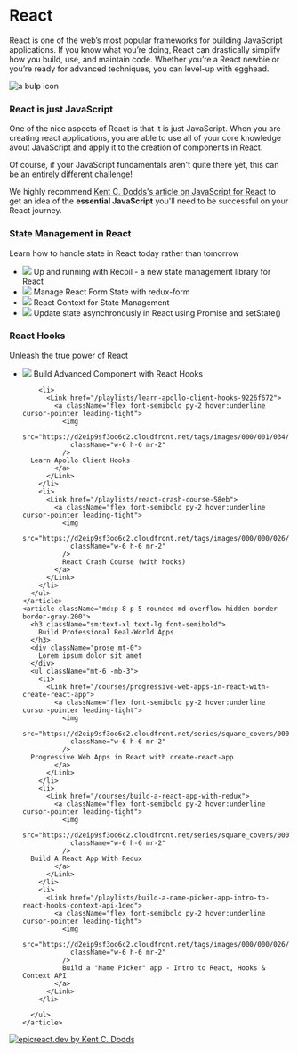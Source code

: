 
<div className="grid md:grid-cols-12 grid-cols-1 gap-5 items-start sm:mt-5 mt-3">
<div className="col-span-6 grid grid-cols-8 relative flex items-start overflow-hidden rounded-md border border-gray-200 ">
  <div
    className="overflow-hidden sm:col-span-3 col-span-2 w-full h-full"
    style={{
      background:
        'url(https://res.cloudinary.com/dg3gyk0gu/image/upload/v1604411002/next.egghead.io/react/space_2x.png)',
      backgroundSize: 'cover',
      backgroundPosition: '35%',
    }}
  />
  <div className="sm:col-span-5 col-span-6 sm:p-8 p-5 flex flex-col justify-start h-full">
    <h1 className="sm:text-2xl text-xl font-bold">React</h1>
    <p className="pt-2 sm:text-base text-sm text-gray-800">
      React is one of the web’s most popular frameworks for building JavaScript
      applications. If you know what you’re doing, React can drastically
      simplify how you build, use, and maintain code. Whether you’re a React
      newbie or you’re ready for advanced techniques, you can level-up with
      egghead.
    </p>
  </div>
</div>
<div className="col-span-6 sm:p-8 p-5 border border-gray-200 mt-0 rounded-md">
<div className="flex items-center mb-4">
<img
  src="https://res.cloudinary.com/dg3gyk0gu/image/upload/v1604409609/next.egghead.io/icons/bulp.svg"
  alt="a bulp icon"
/>
<h3 className="ml-3 text-lg font-semibold leading-tight">React is just JavaScript</h3>
</div>
<div className="prose prose-sm max-w-none mt-0">


One of the nice aspects of React is that it is just JavaScript. When you are creating react applications, you are able to use all of your core knowledge avout JavaScript and apply it to the creation of components in React.

Of course, if your JavaScript fundamentals aren't quite there yet, this can be an entirely different challenge!

We highly recommend [Kent C. Dodds's article on JavaScript for React](https://kentcdodds.com/blog/javascript-to-know-for-react) to get an idea of the **essential JavaScript** you'll need to be successful on your React journey.

</div>
</div>
</div>


<div className="grid md:grid-cols-12 grid-cols-1 gap-5 mt-5">
  <div className="md:col-span-8 grid grid-flow-row gap-5">
    <article className="md:p-8 p-5 rounded-md overflow-hidden border border-gray-200">
      <h3 className="sm:text-xl text-lg font-semibold">
        State Management in React
      </h3>
      <div className="prose mt-0">
        Learn how to handle state in React today rather than tomorrow
      </div>
      <ul className="mt-6 -mb-3">
        <li>
          <Link href="/playlists/up-and-running-with-recoil-a-new-state-management-library-for-react-78b8">
            <a className="flex font-semibold py-2 hover:underline cursor-pointer leading-tight">
              <img
                src="https://d2eip9sf3oo6c2.cloudfront.net/tags/images/000/000/026/thumb/react.png"
                className="w-6 h-6 mr-2"
              />
              Up and running with Recoil - a new state management library for React
            </a>
          </Link>
        </li>
        <li>
          <Link href="/courses/manage-react-form-state-with-redux-form">
            <a className="flex font-semibold py-2 hover:underline cursor-pointer leading-tight">
              <img
                src="https://d2eip9sf3oo6c2.cloudfront.net/series/square_covers/000/000/197/square_480/Manage_React_Form.png"
                className="w-6 h-6 mr-2"
              />
              Manage React Form State with redux-form
            </a>
          </Link>
        </li>
        <li>
          <Link href="/courses/react-context-for-state-management">
            <a className="flex font-semibold py-2 hover:underline cursor-pointer leading-tight">
              <img
                src="https://d2eip9sf3oo6c2.cloudfront.net/series/square_covers/000/000/262/square_480/EGH_ReactContext_Final.png"
                className="w-6 h-6 mr-2"
              />
              React Context for State Management
            </a>
          </Link>
        </li>
        <li>
          <Link href="/lessons/react-update-state-asynchronously-in-react-using-promise-and-setstate">
            <a className="flex font-semibold py-2 hover:underline cursor-pointer leading-tight">
              <img
                src="https://d2eip9sf3oo6c2.cloudfront.net/tags/images/000/000/026/thumb/react.png"
                className="w-6 h-6 mr-2"
              />
              Update state asynchronously in React using Promise and setState()
            </a>
          </Link>
        </li>
      </ul>
    </article>
    <article className="md:p-8 p-5 rounded-md overflow-hidden border border-gray-200">
      <h3 className="sm:text-xl text-lg font-semibold">
        React Hooks
      </h3>
      <div className="prose mt-0">
        Unleash the true power of React
      </div>
      <ul className="mt-6 -mb-3">
        <li>
          <Link href="/playlists/build-advanced-component-with-react-hooks-cd6a">
            <a className="flex font-semibold py-2 hover:underline cursor-pointer leading-tight">
              <img
                src="https://d2eip9sf3oo6c2.cloudfront.net/tags/images/000/000/026/thumb/react.png"
                className="w-6 h-6 mr-2"
              />
              Build Advanced Component with React Hooks
            </a>
          </Link>
        </li>
      
        <li>
          <Link href="/playlists/learn-apollo-client-hooks-9226f672">
            <a className="flex font-semibold py-2 hover:underline cursor-pointer leading-tight">
              <img
                src="https://d2eip9sf3oo6c2.cloudfront.net/tags/images/000/001/034/thumb/graphqllogo.png"
                className="w-6 h-6 mr-2"
              />
      Learn Apollo Client Hooks
            </a>
          </Link>
        </li>
        <li>
          <Link href="/playlists/react-crash-course-58eb">
            <a className="flex font-semibold py-2 hover:underline cursor-pointer leading-tight">
              <img
                src="https://d2eip9sf3oo6c2.cloudfront.net/tags/images/000/000/026/thumb/react.png"
                className="w-6 h-6 mr-2"
              />
              React Crash Course (with hooks)
            </a>
          </Link>
        </li>
      </ul>
    </article>
    <article className="md:p-8 p-5 rounded-md overflow-hidden border border-gray-200">
      <h3 className="sm:text-xl text-lg font-semibold">
        Build Professional Real-World Apps
      </h3>
      <div className="prose mt-0">
        Lorem ipsum dolor sit amet
      </div>
      <ul className="mt-6 -mb-3">
        <li>
          <Link href="/courses/progressive-web-apps-in-react-with-create-react-app">
            <a className="flex font-semibold py-2 hover:underline cursor-pointer leading-tight">
              <img
                src="https://d2eip9sf3oo6c2.cloudfront.net/series/square_covers/000/000/266/thumb/EGH_PWAReact_Final.png"
                className="w-6 h-6 mr-2"
              />
      Progressive Web Apps in React with create-react-app
            </a>
          </Link>
        </li>
        <li>
          <Link href="/courses/build-a-react-app-with-redux">
            <a className="flex font-semibold py-2 hover:underline cursor-pointer leading-tight">
              <img
                src="https://d2eip9sf3oo6c2.cloudfront.net/series/square_covers/000/000/135/thumb/EGH_ReactRedux_Final.png"
                className="w-6 h-6 mr-2"
              />
      Build A React App With Redux
            </a>
          </Link>
        </li>
        <li>
          <Link href="/playlists/build-a-name-picker-app-intro-to-react-hooks-context-api-1ded">
            <a className="flex font-semibold py-2 hover:underline cursor-pointer leading-tight">
              <img
                src="https://d2eip9sf3oo6c2.cloudfront.net/tags/images/000/000/026/thumb/react.png"
                className="w-6 h-6 mr-2"
              />
              Build a "Name Picker" app - Intro to React, Hooks & Context API
            </a>
          </Link>
        </li>
      
      </ul>
    </article>
  </div>


<aside className="md:col-span-4 rounded-md overflow-hidden border-0 border-gray-200">
  <a href="https://epicreact.dev" className="">
    <img
      className="md:p-0 px-32"
      src="https://egghead.io/webpack/a03682deb1d0acefc51e1015b3aa8008.png"
      alt="epicreact.dev by Kent C. Dodds"
    />
  </a>
</aside>
  </div>

